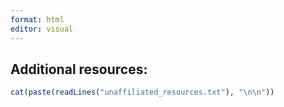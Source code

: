 ```yaml
---
format: html
editor: visual
---
```


## Additional resources:

```r
cat(paste(readLines("unaffiliated_resources.txt"), "\n\n"))

```
